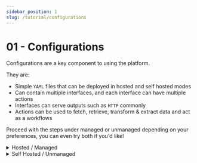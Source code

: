 ```yaml
---
sidebar_position: 1
slug: /tutorial/configurations
---
```


# 01 - Configurations

Configurations are a key component to using the platform.

They are:

- Simple `YAML` files that can be deployed in hosted and self hosted modes
- Can contain multiple interfaces, and each interface can have multiple actions
- Interfaces can serve outputs such as `HTTP` commonly
- Actions can be used to fetch, retrieve, transform & extract data and act as a workflows

Proceed with the steps under managed or unmanaged depending on your preferences, you can even try both if you'd like!

<details>
    <summary>Hosted / Managed</summary>

    In the web interface you can simply upload your config files, and choose to deploy it to `staging` or `production`, revision control is also available.

    - Log in -> https://app.airpipe.io/
    - Navigate to -> https://app.airpipe.io/configurations
        - This lists all your currently deployed (hosted) configurations and their deployment status
        - Take note of your API endpoints, the format is:
            -  `https://api.airpipe.io/<org_uuid>/<environment>/<your_route>`
    - Click `Add New` under `Configurations` in the left hand menu, or navigate to -> https://app.airpipe.io/configuration/add
        - This is where you can optionally paste in and edit any configuration you like

</details>

<details>
    <summary>Self Hosted / Unmanaged</summary>

    You can tell the `airpipe` binary to target any directory to serve/run these configs.

    - Navigate to where you installed the binary too
    - Create a configs directory if necessary
    - Construct the following command, substituting your API key from the prior step, and your configs directory path
        ```sh
        ./airpipe server --api-key enter-your-api-key --config-dir /path/to/configs
        ```
        - These can also be supplied as environment variables that you can see by running the help command
            ```
            ./airpipe server --help
            ```
    - Run the command, and if successful you will see some log output in your terminal, if no errors are present everything is good

</details>
